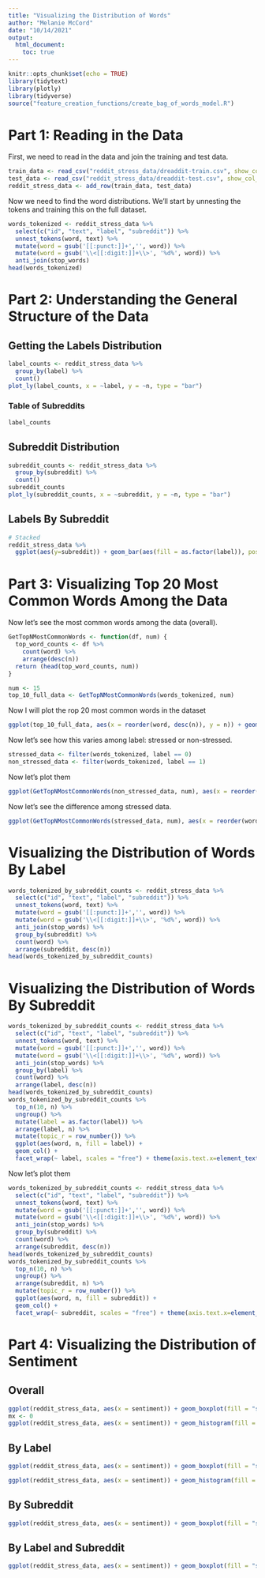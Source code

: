 ```yaml
---
title: "Visualizing the Distribution of Words"
author: "Melanie McCord"
date: "10/14/2021"
output: 
  html_document:
    toc: true
---
```


```r
knitr::opts_chunk$set(echo = TRUE)
library(tidytext)
library(plotly)
library(tidyverse)
source("feature_creation_functions/create_bag_of_words_model.R")
```
# Part 1: Reading in the Data
First, we need to read in the data and join the training and test data.
```r
train_data <- read_csv("reddit_stress_data/dreaddit-train.csv", show_col_types = FALSE)
test_data <- read_csv("reddit_stress_data/dreaddit-test.csv", show_col_types = FALSE)
reddit_stress_data <- add_row(train_data, test_data)
```
Now we need to find the word distributions. We'll start by unnesting the tokens and training this on the full dataset.
```r
words_tokenized <- reddit_stress_data %>%
  select(c("id", "text", "label", "subreddit")) %>%
  unnest_tokens(word, text) %>%
  mutate(word = gsub('[[:punct:]]+','', word)) %>%
  mutate(word = gsub('\\<[[:digit:]]+\\>', '%d%', word)) %>%
  anti_join(stop_words)
head(words_tokenized)
```
# Part 2: Understanding the General Structure of the Data
## Getting the Labels Distribution
```r
label_counts <- reddit_stress_data %>%
  group_by(label) %>%
  count()
plot_ly(label_counts, x = ~label, y = ~n, type = "bar")
```
### Table of Subreddits
```r
label_counts
```


## Subreddit Distribution
```r
subreddit_counts <- reddit_stress_data %>%
  group_by(subreddit) %>%
  count()
subreddit_counts
plot_ly(subreddit_counts, x = ~subreddit, y = ~n, type = "bar")
```

## Labels By Subreddit
```r
# Stacked
reddit_stress_data %>%
  ggplot(aes(y=subreddit)) + geom_bar(aes(fill = as.factor(label)), position="stack")
```

# Part 3: Visualizing Top 20 Most Common Words Among the Data
Now let's see the most common words among the data (overall).
```r
GetTopNMostCommonWords <- function(df, num) {
  top_word_counts <- df %>%
    count(word) %>%
    arrange(desc(n))
  return (head(top_word_counts, num))
}
```

```r
num <- 15
top_10_full_data <- GetTopNMostCommonWords(words_tokenized, num)
```

Now I will plot the rop 20 most common words in the dataset
```r
ggplot(top_10_full_data, aes(x = reorder(word, desc(n)), y = n)) + geom_col(fill = "steelblue") + labs(title = "Top 10 Words from the Full Dataset", x = "Word", y = "Frequency")
```
Now let's see how this varies among label: stressed or non-stressed.
```r
stressed_data <- filter(words_tokenized, label == 0)
non_stressed_data <- filter(words_tokenized, label == 1)
```

Now let's plot them
```r
ggplot(GetTopNMostCommonWords(non_stressed_data, num), aes(x = reorder(word, desc(n)), y = n)) + geom_col(fill = "steelblue") + labs(title = "Top 10 Words from the Non-Stressed Dataset", x = "Word", y = "Frequency")
```
Now let's see the difference among stressed data.
```r
ggplot(GetTopNMostCommonWords(stressed_data, num), aes(x = reorder(word, desc(n)), y = n)) + geom_col(fill = "steelblue") + labs(title = "Top 10 Words from the Stressed Dataset", x = "Word", y = "Frequency")

```
# Visualizing the Distribution of Words By Label
```r
words_tokenized_by_subreddit_counts <- reddit_stress_data %>%
  select(c("id", "text", "label", "subreddit")) %>%
  unnest_tokens(word, text) %>%
  mutate(word = gsub('[[:punct:]]+','', word)) %>%
  mutate(word = gsub('\\<[[:digit:]]+\\>', '%d%', word)) %>%
  anti_join(stop_words) %>%
  group_by(subreddit) %>%
  count(word) %>%
  arrange(subreddit, desc(n))
head(words_tokenized_by_subreddit_counts)
```

# Visualizing the Distribution of Words By Subreddit
```r
words_tokenized_by_subreddit_counts <- reddit_stress_data %>%
  select(c("id", "text", "label", "subreddit")) %>%
  unnest_tokens(word, text) %>%
  mutate(word = gsub('[[:punct:]]+','', word)) %>%
  mutate(word = gsub('\\<[[:digit:]]+\\>', '%d%', word)) %>%
  anti_join(stop_words) %>%
  group_by(label) %>%
  count(word) %>%
  arrange(label, desc(n))
head(words_tokenized_by_subreddit_counts)
words_tokenized_by_subreddit_counts %>%
  top_n(10, n) %>%
  ungroup() %>%  
  mutate(label = as.factor(label)) %>%
  arrange(label, n) %>%  
  mutate(topic_r = row_number()) %>%
  ggplot(aes(word, n, fill = label)) + 
  geom_col() +
  facet_wrap(~ label, scales = "free") + theme(axis.text.x=element_text(angle=90,hjust=1,vjust=0.5))
```
Now let's plot them
```r
words_tokenized_by_subreddit_counts <- reddit_stress_data %>%
  select(c("id", "text", "label", "subreddit")) %>%
  unnest_tokens(word, text) %>%
  mutate(word = gsub('[[:punct:]]+','', word)) %>%
  mutate(word = gsub('\\<[[:digit:]]+\\>', '%d%', word)) %>%
  anti_join(stop_words) %>%
  group_by(subreddit) %>%
  count(word) %>%
  arrange(subreddit, desc(n))
head(words_tokenized_by_subreddit_counts)
words_tokenized_by_subreddit_counts %>%
  top_n(10, n) %>%
  ungroup() %>%  
  arrange(subreddit, n) %>%  
  mutate(topic_r = row_number()) %>%
  ggplot(aes(word, n, fill = subreddit)) + 
  geom_col() +
  facet_wrap(~ subreddit, scales = "free") + theme(axis.text.x=element_text(angle=90,hjust=1,vjust=0.5))
```

# Part 4: Visualizing the Distribution of Sentiment
## Overall
```r
ggplot(reddit_stress_data, aes(x = sentiment)) + geom_boxplot(fill = "steelblue", bins = 50) + labs(title = "Distribution of Sentiment")
mx <- 0
ggplot(reddit_stress_data, aes(x = sentiment)) + geom_histogram(fill = "steelblue", bins = 50) + labs(title = "Distribution of Sentiment") + geom_vline(xintercept = mx, col = "red", lwd = 1) + annotate("text", x = 0.1, y = 400, label = "Neutral")
```
## By Label
```r
ggplot(reddit_stress_data, aes(x = sentiment)) + geom_boxplot(fill = "steelblue") + labs(title = "Distribution of Sentiment") + facet_wrap(~ label)

ggplot(reddit_stress_data, aes(x = sentiment)) + geom_histogram(fill = "steelblue", bins = 50) + labs(title = "Distribution of Sentiment") + facet_wrap(~ label) + geom_vline(xintercept = mx, col = "red", lwd = 1) + annotate("text", x = 0.2, y = 400, label = "Neutral")
```
## By Subreddit
```r
ggplot(reddit_stress_data, aes(x = sentiment)) + geom_boxplot(fill = "steelblue") + labs(title = "Distribution of Sentiment") + facet_wrap(~ subreddit)
```

## By Label and Subreddit
```r
ggplot(reddit_stress_data, aes(x = sentiment)) + geom_boxplot(fill = "steelblue") + labs(title = "Distribution of Sentiment") + facet_grid(subreddit ~ label, switch ="y") + theme(strip.text.y.left = element_text(angle = 0))

```

